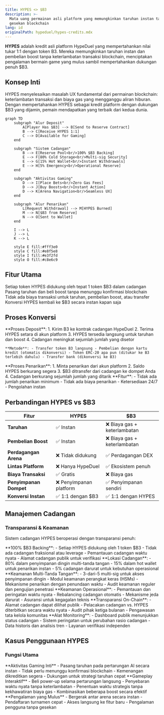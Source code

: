 ```yaml
---
title: HYPES <> $B3
description: >-
  Mata uang permainan asli platform yang memungkinkan taruhan instan tanpa
  gesekan blockchain
lang: id
originalPath: hypeduel/hypes-credits.mdx
---
```

**HYPES** adalah kredit asli platform HypeDuel yang mempertahankan nilai tukar 1:1 dengan token B3. Mereka memungkinkan taruhan instan dan pembelian boost tanpa keterlambatan transaksi blockchain, menciptakan pengalaman bermain game yang mulus sambil mempertahankan dukungan penuh $B3.

## Konsep Inti

HYPES menyelesaikan masalah UX fundamental dari permainan blockchain: keterlambatan transaksi dan biaya gas yang mengganggu aliran hiburan. Dengan mempertahankan HYPES sebagai kredit platform dengan dukungan $B3 yang dijamin, pemain mendapatkan yang terbaik dari kedua dunia.

```mermaid
graph TD
    subgraph "Alur Deposit"
        A[Player Has $B3] --> B[Send to Reserve Contract]
        B --> C[Receive HYPES 1:1]
        C --> D[Available for Gaming]
    end

    subgraph "Sistem Cadangan"
        B --> E[Reserve Pool<br/>100% $B3 Backing]
        E --> F[80% Cold Storage<br/>Multi-sig Security]
        E --> G[15% Hot Wallet<br/>Instant Withdrawals]
        E --> H[5% Emergency<br/>Operational Reserve]
    end

    subgraph "Aktivitas Gaming"
        D --> I[Place Bets<br/>Zero Gas Fees]
        D --> J[Buy Boosts<br/>Instant Action]
        D --> K[Arena Navigation<br/>Seamless UX]
    end

    subgraph "Alur Penarikan"
        L[Request Withdrawal] --> M[HYPES Burned]
        M --> N[$B3 from Reserve]
        N --> O[Sent to Wallet]
    end

    I --> L
    J --> L
    K --> L

    style E fill:#fff3e0
    style C fill:#e8f5e8
    style I fill:#e3f2fd
    style O fill:#c8e6c9
```

## Fitur Utama

<Card title="1:1 $B3 Backing" icon="shield">
  Setiap token HYPES didukung oleh tepat 1 token $B3 dalam cadangan
</Card>

<Card title="Transaksi Instan" icon="bolt">
  Pasang taruhan dan beli boost tanpa menunggu konfirmasi blockchain
</Card>

<Card title="Zero Gas Fees" icon="dollar-sign">
  Tidak ada biaya transaksi untuk taruhan, pembelian boost, atau transfer
</Card>

<Card title="Penarikan Kapan Saja" icon="arrow-right">
  Konversi HYPES kembali ke $B3 secara instan kapan saja
</Card>

## Proses Konversi

<Tabs>
  <Tab title="$B3 → HYPES">
    **Proses Deposit**: 
    1. Kirim B3 ke kontrak cadangan HypeDuel 
    2. Terima HYPES setara di akun platform 
    3. HYPES tersedia langsung untuk taruhan dan boost 
    4. Cadangan meningkat sejumlah jumlah yang disetor

    **Metode**: - Transfer token B3 langsung - Pembelian dengan kartu kredit (otomatis dikonversi) - Token ERC-20 apa pun (ditukar ke B3 terlebih dahulu) - Transfer bank (dikonversi ke B3)

  </Tab>

  <Tab title="HYPES → $B3">
    **Proses Penarikan**: 1. Minta penarikan dari akun platform 2. Saldo HYPES berkurang segera 3. $B3
    ditransfer dari cadangan ke dompet Anda 4. Cadangan berkurang sejumlah jumlah yang ditarik **Fitur**: - Tidak ada jumlah penarikan minimum - Tidak ada biaya penarikan - Ketersediaan 24/7 - Pengolahan instan
  </Tab>
</Tabs>

## Perbandingan HYPES vs $B3

| Fitur                | HYPES               | $B3                  |
| ---------------------- | ------------------- | -------------------- |
| **Taruhan**            | ✅ Instan          | ❌ Biaya gas + keterlambatan |
| **Pembelian Boost**    | ✅ Instan          | ❌ Biaya gas + keterlambatan |
| **Perdagangan Arena**      | ❌ Tidak didukung    | ✅ Perdagangan DEX       |
| **Lintas Platform**     | ❌ Hanya HypeDuel    | ✅ Ekosistem penuh    |
| **Biaya Transaksi**  | ✅ Gratis             | ❌ Biaya gas          |
| **Penyimpanan Dompet**     | ❌ Penyimpanan platform | ✅ Penyimpanan sendiri      |
| **Konversi Instan** | ✅ 1:1 dengan $B3     | ✅ 1:1 dengan HYPES    |

## Manajemen Cadangan

### Transparansi & Keamanan

Sistem cadangan HYPES beroperasi dengan transparansi penuh:

<AccordionGroup>
  <Accordion title="Komposisi Cadangan">
    **100% $B3 Backing**: - Setiap HYPES didukung oleh 1 token $B3 - Tidak ada cadangan fraksional atau leverage - Pemantauan cadangan waktu nyata - Alamat cadangan publik untuk verifikasi **Lokasi Cadangan**: - 80% dalam penyimpanan dingin multi-tanda tangan - 15% dalam hot wallet untuk penarikan instan - 5% cadangan darurat untuk kebutuhan operasional
  </Accordion>

<Accordion title="Tindakan Keamanan">
  **Keamanan Multi-Tanda Tangan**: - 3-dari-5 multi-sig untuk akses penyimpanan dingin - Modul keamanan perangkat keras (HSMs) -
  Mekanisme penarikan dengan penundaan waktu - Audit keamanan reguler dan pengujian penetrasi **Keamanan Operasional**: -
  Pemantauan dan peringatan waktu nyata - Rebalancing cadangan otomatis - Mekanisme jeda darurat - Asuransi untuk kegagalan teknis
</Accordion>

  <Accordion title="Verifikasi Publik">
    **Transparansi On-Chain**: - Alamat cadangan dapat dilihat publik - Pelacakan cadangan vs. HYPES diterbitkan secara waktu nyata -
    Audit pihak ketiga bulanan - Pengawasan tata kelola komunitas **Alat Monitoring**: - Dashboard publik menunjukkan status cadangan - Sistem peringatan untuk perubahan rasio cadangan - Data historis dan analisis tren - Layanan verifikasi independen
  </Accordion>
</AccordionGroup>

## Kasus Penggunaan HYPES

### Fungsi Utama

<Card title="Taruhan Pertarungan" icon="coins">
  **Aktivitas Gaming Inti** - Pasang taruhan pada pertarungan AI secara instan - Tidak perlu menunggu konfirmasi blockchain - Kemenangan dikreditkan segera - Dukungan untuk strategi taruhan cepat
</Card>

<Card title="Pembelian Boost" icon="bolt">
  **Gameplay Interaktif** - Beli power-up selama pertarungan langsung - Penyebaran waktu nyata tanpa keterlambatan - Penentuan waktu strategis tanpa kekhawatiran biaya gas - Kombinasikan beberapa boost secara efektif
</Card>

<Card title="Navigasi Platform" icon="compass">
  **Pengalaman yang Mulus** - Bergerak antar arena secara instan - Pendaftaran turnamen cepat - Akses langsung ke fitur baru - Pengalaman pengguna tanpa gesekan
</Card>
